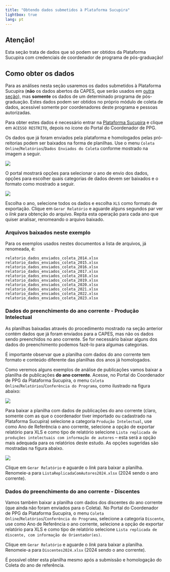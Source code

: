 ```yaml
---
title: "Obtendo dados submetidos à Plataforma Sucupira"
lightbox: true
lang: pt
---
```


::: callout-warning
## Atenção!

Esta seção trata de dados que só podem ser obtidos da Plataforma Sucupira com credenciais de coordenador de programa de pós-graduação!
:::

## Como obter os dados

Para as análises nesta seção usaremos os dados submetidos à Plataforma Sucupira (**não** os dados abertos da CAPES, que serão usados em [outra seção](dadosabertos-baixando.qmd)), mas **somente** os dados de um determinado programa de pós-graduação. Estes dados podem ser obtidos no próprio módulo de coleta de dados, acessível somente por coordenadores deste programa e pessoas autorizadas.

Para obter estes dados é necessário entrar na [Plataforma Sucupira](https://sucupira.capes.gov.br/sucupira/) e clique em `ACESSO RESTRITO`, depois no ícone do Portal do Coordenador de PPG.

Os dados que já foram enviados pela plataforma e homologados pelas pró-reitorias podem ser baixados na forma de planilhas. Use o menu `Coleta Online`/`Relatórios`/`Dados Enviados do Coleta` conforme mostrado na imagem a seguir.

![](Resources/Images/Sucupira-onde-obter-planilhas-anos-anteriores-1.webp){.lightbox}

O portal mostrará opções para selecionar o ano de envio dos dados, opções para escolher quais categorias de dados devem ser baixados e o formato como mostrado a seguir.

![](Resources/Images/Sucupira-onde-obter-planilhas-anos-anteriores-2.webp){.lightbox}

Escolha o ano, selecione todos os dados e escolha `XLS` como formato de exportação. Clique em `Gerar Relatório` e aguarde alguns segundos par ver o *link* para obtenção do arquivo. Repita esta operação para cada ano que quiser analisar, renomeando o arquivo baixado.

### Arquivos baixados neste exemplo

Para os exemplos usados nestes documentos a lista de arquivos, já renomeada, é:

```         
relatorio_dados_enviados_coleta_2014.xlsx
relatorio_dados_enviados_coleta_2015.xlsx
relatorio_dados_enviados_coleta_2016.xlsx
relatorio_dados_enviados_coleta_2017.xlsx
relatorio_dados_enviados_coleta_2018.xlsx
relatorio_dados_enviados_coleta_2019.xlsx
relatorio_dados_enviados_coleta_2020.xlsx
relatorio_dados_enviados_coleta_2021.xlsx
relatorio_dados_enviados_coleta_2022.xlsx
relatorio_dados_enviados_coleta_2023.xlsx
```

### Dados do preenchimento do ano corrente - Produção Intelectual

As planilhas baixadas através do procedimento mostrado na seção anterior contém dados que já foram enviados para a CAPES, mas não os dados sendo preenchidos no ano corrente. Se for necessário baixar alguns dos dados do preenchimento podemos fazê-lo para algumas categorias.

É importante observar que a planilha com dados do ano corrente tem formato e conteúdo diferente das planilhas dos anos já homologados.

Como veremos alguns exemplos de análise de publicações vamos baixar a planilha de publicações **do ano corrente**. Acesse, no Portal do Coordenador de PPG da Plataforma Sucupira, o menu `Coleta Online`/`Relatórios`/`Conferência do Programa`, como ilustrado na figura abaixo:

![](Resources/Images/Sucupira-onde-obter-planilhas-anos-atuais-1.webp){.lightbox} 

Para baixar a planilha com dados de publicações do ano corrente (claro, somente com as que o coordenador tiver importado ou cadastrado na Plataforma Sucupira) selecione a categoria `Produção Intelectual`, use como Ano de Referência o ano corrente, selecione a opção de exportar relatório para XLS e como tipo de relatório selecione `Lista replicada de produções intelectuais com informação de autores` -- esta será a opção mais adequada para os relatórios deste estudo. As opções sugeridas são mostradas na figura abaixo.

![](Resources/Images/Sucupira-onde-obter-planilhas-anos-atuais-2.webp){.lightbox}

Clique em `Gerar Relatório` e aguarde o *link* para baixar a planilha. Renomeie-a para `ListaReplicadaComAutores2024.xlsx` (2024 sendo o ano corrente).

### Dados do preenchimento do ano corrente - Discentes

Vamos também baixar a planilha com dados dos discentes do ano corrente (que ainda não foram enviados para o Coleta). No Portal do Coordenador de PPG da Plataforma Sucupira, o menu `Coleta Online`/`Relatórios`/`Conferência do Programa`, selecione a categoria `Discente`, use como Ano de Referência o ano corrente, selecione a opção de exportar relatório para XLS e como tipo de relatório selecione `Lista replicada de discente, com informação de Orientador(es)`.  

Clique em `Gerar Relatório` e aguarde o *link* para baixar a planilha. Renomeie-a para `Discentes2024.xlsx` (2024 sendo o ano corrente).

::: callout-note
É possível obter esta planilha mesmo após a submissão e homologação do Coleta do ano de referência.
:::
